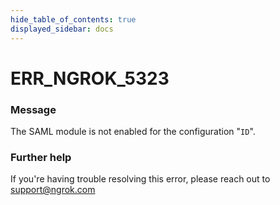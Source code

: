 ```yaml
---
hide_table_of_contents: true
displayed_sidebar: docs
---
```



# ERR_NGROK_5323

### Message
The SAML module is not enabled for the configuration "`ID`".

<ErrorDetails error='err_ngrok_5323' />


### Further help
If you're having trouble resolving this error, please reach out to [support@ngrok.com](mailto:support@ngrok.com?subject=Help%20with%20ERR_NGROK_5323)


